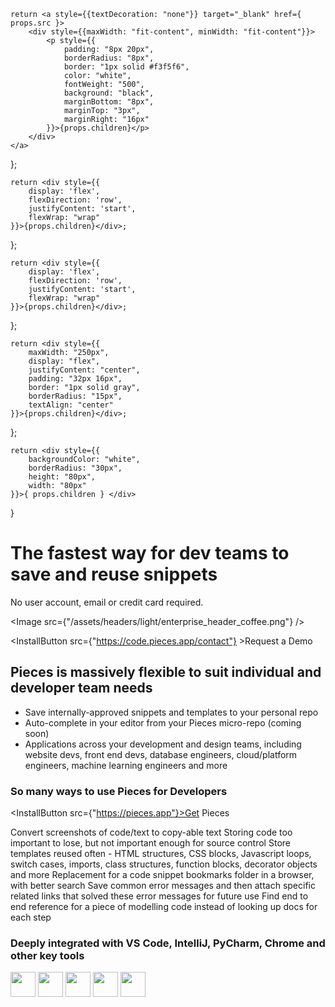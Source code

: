     return <a style={{textDecoration: "none"}} target="_blank" href={ props.src }>
        <div style={{maxWidth: "fit-content", minWidth: "fit-content"}}>
            <p style={{
                padding: "8px 20px",
                borderRadius: "8px",
                border: "1px solid #f3f5f6",
                color: "white",
                fontWeight: "500",
                background: "black",
                marginBottom: "8px",
                marginTop: "3px",
                marginRight: "16px"
            }}>{props.children}</p>
        </div>
    </a>
};

    return <div style={{
        display: 'flex',
        flexDirection: 'row',
        justifyContent: 'start',
        flexWrap: "wrap"
    }}>{props.children}</div>;
};

    return <div style={{
        display: 'flex',
        flexDirection: 'row',
        justifyContent: 'start',
        flexWrap: "wrap"
    }}>{props.children}</div>;
};

    return <div style={{
        maxWidth: "250px",
        display: "flex",
        justifyContent: "center",
        padding: "32px 16px",
        border: "1px solid gray",
        borderRadius: "15px",
        textAlign: "center"
    }}>{props.children}</div>;
};

    return <div style={{
        backgroundColor: "white",
        borderRadius: "30px",
        height: "80px",
        width: "80px"
    }}>{ props.children } </div>
}

# The fastest way for dev teams to save and reuse snippets
No user account, email or credit card required.

<Image src={"/assets/headers/light/enterprise_header_coffee.png"} />

<InstallButton src={"https://code.pieces.app/contact"} >Request a Demo</InstallButton>

## Pieces is massively flexible to suit individual and developer team needs

- Save internally-approved snippets and templates to your personal repo
- Auto-complete in your editor from your Pieces micro-repo (coming soon)
- Applications across your development and design teams, including website devs, front end devs, database engineers, cloud/platform engineers, machine learning engineers and more

### So many ways to use Pieces for Developers
<InstallButton src={"https://pieces.app"}>Get Pieces</InstallButton>

<GridFlexRow>
    <Card>Convert screenshots of code/text to copy-able text</Card>
    <Card>Storing code too important to lose, but not important enough for source control</Card>
    <Card>Store templates reused often - HTML structures, CSS blocks, Javascript loops, switch cases, imports, class structures, function blocks, decorator objects and more</Card>
    <Card>Replacement for a code snippet bookmarks folder in a browser, with better search</Card>
    <Card>Save common error messages and then attach specific related links that solved these error messages for future use</Card>
    <Card>Find end to end reference for a piece of modelling code instead of looking up docs for each step</Card>
</GridFlexRow>

### Deeply integrated with VS Code, IntelliJ, PyCharm, Chrome and other key tools

<GridFlexRowCenter>
    <FabIcon><Image width="40" height="40" src="/assets/logos/vscode_logo.png" /></FabIcon>
    <FabIcon><Image width="40" height="40" src="/assets/logos/jetbrains_logo.png" /></FabIcon>
    <FabIcon><Image width="40" height="40" src="/assets/logos/chrome_logo.png" /></FabIcon>
    <FabIcon><Image width="40" height="40" src="/assets/logos/ue_logo.png" /></FabIcon>
    <FabIcon><Image width="40" height="40" src="/assets/logos/pycharm_logo.png" /></FabIcon>
</GridFlexRowCenter>
